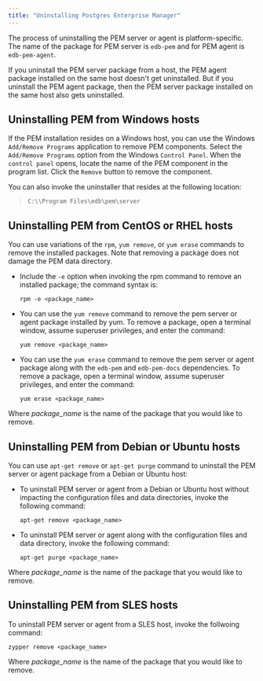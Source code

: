 ```yaml
---
title: "Uninstalling Postgres Enterprise Manager"
---
```


<div id="uninstalling_pem" class="registered_link"></div>


The process of uninstalling the PEM server or agent is platform-specific. The name of the package for PEM server is `edb-pem` and for PEM agent is `edb-pem-agent`.

If you uninstall the PEM server package from a host, the PEM agent package installed on the same host doesn't get uninstalled. But if you uninstall the PEM agent package, then the PEM server package installed on the same host also gets uninstalled.

## Uninstalling PEM from Windows hosts

If the PEM installation resides on a Windows host, you can use the Windows `Add/Remove Programs` application to remove PEM components. Select the `Add/Remove Programs` option from the Windows `Control Panel`. When the `control panel` opens, locate the name of the PEM component in the program list. Click the `Remove` button to remove the component.

You can also invoke the uninstaller that resides at the following location:

> `C:\\Program Files\edb\pem\server`

## Uninstalling PEM from CentOS or RHEL hosts

You can use variations of the `rpm`, `yum remove`, or `yum erase` commands to remove the installed packages. Note that removing a package does not damage the PEM data directory.

  - Include the `-e` option when invoking the rpm command to remove an installed package; the command syntax is:
    
    `rpm -e <package_name>`

  - You can use the `yum remove` command to remove the pem server or agent package installed by yum. To remove a package, open a terminal window, assume superuser privileges, and enter the command:
    
    `yum remove <package_name>`

  - You can use the `yum erase` command to remove the pem server or agent package along with the `edb-pem` and `edb-pem-docs` dependencies. To remove a package, open a terminal window, assume superuser privileges, and enter the command:
    
    `yum erase <package_name>`

Where *package_name* is the name of the package that you would like to remove.

## Uninstalling PEM from Debian or Ubuntu hosts

You can use `apt-get remove` or `apt-get purge` command to uninstall the PEM server or agent package from a Debian or Ubuntu host:

  - To uninstall PEM server or agent from a Debian or Ubuntu host without impacting the configuration files and data directories, invoke the following command:
    
    `apt-get remove <package_name>`

  - To uninstall PEM server or agent along with the configuration files and data directory, invoke the following command:
    
    `apt-get purge <package_name>`

Where *package_name* is the name of the package that you would like to remove.

## Uninstalling PEM from SLES hosts

To uninstall PEM server or agent from a SLES host, invoke the follwoing command:

`zypper remove <package_name>`

Where *package_name* is the name of the package that you would like to remove.
